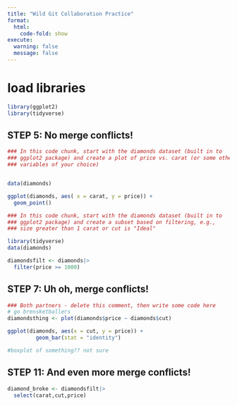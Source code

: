```yaml
---
title: "Wild Git Collaboration Practice"
format: 
  html:
    code-fold: show
execute: 
  warning: false
  message: false
---
```



# load libraries
```r
library(ggplot2)
library(tidyverse)
```



## STEP 5: No merge conflicts!

```r
### In this code chunk, start with the diamonds dataset (built in to
### ggplot2 package) and create a plot of price vs. carat (or some other
### variables of your choice)


data(diamonds) 

ggplot(diamonds, aes( x = carat, y = price)) +
  geom_point()


```

```r
### In this code chunk, start with the diamonds dataset (built in to
### ggplot2 package) and create a subset based on filtering, e.g., 
### size greater than 1 carat or cut is "Ideal"

library(tidyverse) 
data(diamonds)

diamondsfilt <- diamonds|>
  filter(price >= 1000)

```

## STEP 7: Uh oh, merge conflicts!

```r

### Both partners - delete this comment, then write some code here
# go brensketballers 
diamondsthing <- plot(diamonds$price ~ diamonds$cut)

ggplot(diamonds, aes(x = cut, y = price)) +
         geom_bar(stat = "identity")

#boxplot of something?? not sure 
```

## STEP 11: And even more merge conflicts!

```r
diamond_broke <- diamondsfilt|>
  select(carat,cut,price)
```

